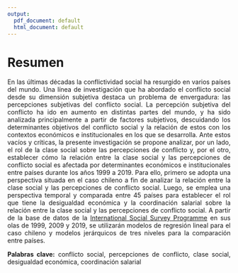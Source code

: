 ```yaml
---
output:
  pdf_document: default
  html_document: default
---
```


# Resumen {-}
<div style="text-align: justify">

En las últimas décadas la conflictividad social ha resurgido en varios países del mundo. Una línea de investigación que ha abordado el conflicto social desde su dimensión subjetiva destaca un problema de envergadura: las percepciones subjetivas del conflicto social. La percepción subjetiva del conflicto ha ido en aumento en distintas partes del mundo, y ha sido analizada principalmente a partir de factores subjetivos, descuidando los determinantes objetivos del conflicto social y la relación de estos con los contextos económicos e institucionales en los que se desarrolla. Ante estos vacíos y críticas, la presente investigación se propone analizar, por un lado, el rol de la clase social sobre las percepciones de conflicto y, por el otro, establecer cómo la relación entre la clase social y las percepciones de conflicto social es afectada por determinantes económicos e institucionales entre países durante los años 1999 a 2019. Para ello, primero se adopta una perspectiva situada en el caso chileno a fin de analizar la relación entre la clase social y las percepciones de conflicto social. Luego, se emplea una perspectiva temporal y comparada entre 45 países para establecer el rol que tiene la desigualdad económica y la coordinación salarial sobre la relación entre la clase social y las percepciones de conflicto social. A partir de la base de datos de la [International Social Survey Programme](https://www.gesis.org/en/issp/modules/issp-modules-by-topic/social-inequality) en sus olas de 1999, 2009 y 2019, se utilizarán modelos de regresión lineal para el caso chileno y modelos jerárquicos de tres niveles para la comparación entre países. 

**Palabras clave:** conflicto social, percepciones de conflicto, clase social, desigualdad económica, coordinación salarial